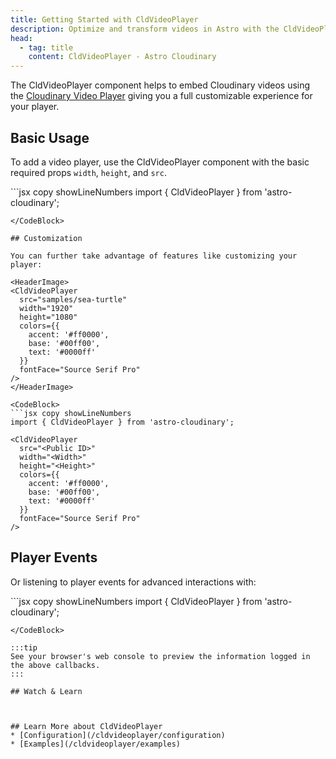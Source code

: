 ```yaml
---
title: Getting Started with CldVideoPlayer
description: Optimize and transform videos in Astro with the CldVideoPlayer component.
head:
  - tag: title
    content: CldVideoPlayer - Astro Cloudinary
---
```



The CldVideoPlayer component helps to embed Cloudinary videos using
the [Cloudinary Video Player](https://cloudinary.com/documentation/cloudinary_video_player) giving
you a full customizable experience for your player.

## Basic Usage

To add a video player, use the CldVideoPlayer component with the basic required props
`width`, `height`, and `src`.

<HeaderImage>
  <CldVideoPlayer
    src="samples/sea-turtle"
    width="1920"
    height="1080"
  />
</HeaderImage>

<CodeBlock>
  ```jsx copy showLineNumbers
  import { CldVideoPlayer } from 'astro-cloudinary';

  <CldVideoPlayer
    src="<Public ID>"
    width="<Width>"
    height="<Height>"
  />
  ```
</CodeBlock>

## Customization

You can further take advantage of features like customizing your player:

<HeaderImage>
  <CldVideoPlayer
    src="samples/sea-turtle"
    width="1920"
    height="1080"
    colors={{
      accent: '#ff0000',
      base: '#00ff00',
      text: '#0000ff'
    }}
    fontFace="Source Serif Pro"
  />
</HeaderImage>

<CodeBlock>
  ```jsx copy showLineNumbers
  import { CldVideoPlayer } from 'astro-cloudinary';

  <CldVideoPlayer
    src="<Public ID>"
    width="<Width>"
    height="<Height>"
    colors={{
      accent: '#ff0000',
      base: '#00ff00',
      text: '#0000ff'
    }}
    fontFace="Source Serif Pro"
  />
  ```
</CodeBlock>

## Player Events

Or listening to player events for advanced interactions with:

<HeaderImage>
  <DemoVideoPlayerEvents
    src="samples/sea-turtle"
    width="1920"
    height="1080"
  />
</HeaderImage>

<CodeBlock>
  ```jsx copy showLineNumbers
  import { CldVideoPlayer } from 'astro-cloudinary';

  <CldVideoPlayer
    id="video-player-events"
    src="<Public ID>"
    width="<Width>"
    height="<Height>"
  />

  <script>
  const videoPlayer = document.querySelector(`#video-player-events`);

  if ( videoPlayer ) {
    videoPlayer.addEventListener('cldvideoplayer:loadedmetadata', ((e: CustomEvent<{ detail: {} }>) => {
      console.log('cldvideoplayer:loadedmetadata', e.detail)
    }) as EventListener);

    videoPlayer.addEventListener('cldvideoplayer:play', ((e: CustomEvent<{ detail: {} }>) => {
      console.log('cldvideoplayer:play', e.detail)
    }) as EventListener);

    videoPlayer.addEventListener('cldvideoplayer:pause', ((e: CustomEvent<{ detail: {} }>) => {
      console.log('cldvideoplayer:pause', e.detail)
    }) as EventListener);
  };
  </script>
  ```
</CodeBlock>

:::tip
See your browser's web console to preview the information logged in the above callbacks.
:::

## Watch & Learn



## Learn More about CldVideoPlayer
* [Configuration](/cldvideoplayer/configuration)
* [Examples](/cldvideoplayer/examples)